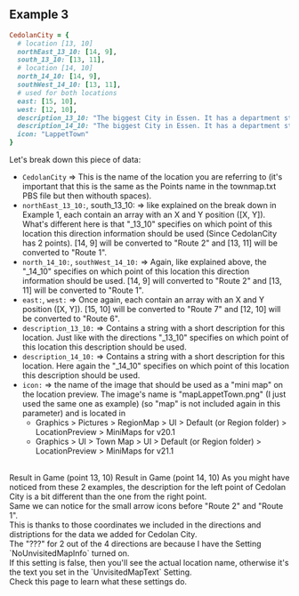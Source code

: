 ## Example 3

```ruby
CedolanCity = {
  # location [13, 10]
  northEast_13_10: [14, 9],
  south_13_10: [13, 11],
  # location [14, 10]
  north_14_10: [14, 9],
  southWest_14_10: [13, 11],
  # used for both locations
  east: [15, 10],
  west: [12, 10],
  description_13_10: "The biggest City in Essen. It has a department store!",
  description_14_10: "The biggest City in Essen. It has a department store and what does it not have?",
  icon: "LappetTown" 
}
```
Let's break down this piece of data:
<br/>
- `CedolanCity` => This is the name of the location you are referring to (it's important that this is the same as the Points name in the townmap.txt PBS file but then withouth spaces).
- `northEast_13_10:`, south_13_10: => like explained on the break down in Example 1, each contain an array with an X and Y position ([X, Y]). What's different here is that "_13_10" specifies on which point of this location this direction information should be used (Since CedolanCity has 2 points). [14, 9] will be converted to "Route 2" and [13, 11] will be converted to "Route 1".
- `north_14_10:`, `southWest_14_10:` => Again, like explained above, the "_14_10" specifies on which point of this location this direction information should be used. [14, 9] will converted to "Route 2" and [13, 11] will be converted to "Route 1".
- `east:`, `west:` => Once again, each contain an array with an X and Y position ([X, Y]). [15, 10] will be converted to "Route 7" and [12, 10] will be converted to "Route 6".
- `description_13_10:` => Contains a string with a short description for this location. Just like with the directions "_13_10" specifies on which point of this location this description should be used. 
- `description_14_10:` => Contains a string with a short description for this location. Here again the "_14_10" specifies on which point of this location this description should be used.
- `icon:` => the name of the image that should be used as a "mini map" on the location preview. The image's name is "mapLappetTown.png" (I just used the same one as example) (so "map" is not included again in this parameter) and is located in 
  - Graphics > Pictures > RegionMap > UI > Default (or Region folder) > LocationPreview > MiniMaps for v20.1
  - Graphics > UI > Town Map > UI > Default (or Region folder) > LocationPreview > MiniMaps for v21.1
<br/>
Result in Game (point 13, 10)
<ImageWithCaption src="/images/documentation/region-map/Location Preview 3.png" caption="Example 3" align="left" size="medium"/>
Result in Game (point 14, 10)
<ImageWithCaption src="/images/documentation/region-map/Location Preview 4.png" caption="Example 3" align="left" size="medium"/>
As you might have noticed from these 2 examples, the description for the left point of Cedolan City is a bit different than the one from the right point. 
<br/>Same we can notice for the small arrow icons before "Route 2" and "Route 1". 
<br/>This is thanks to those coordinates we included in the directions and distriptions for the data we added for Cedolan City.
<br/>
The "???" for 2 out of the 4 directions are because I have the Setting `NoUnvisitedMapInfo` turned on. 
<br/>If this setting is false, then you'll see the actual location name, otherwise it's the text you set in the `UnvisitedMapText` Setting. 
<br/>Check this page to learn what these settings do.
<br/>